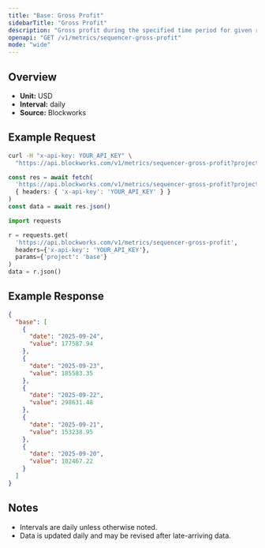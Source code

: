 ```yaml
---
title: "Base: Gross Profit"
sidebarTitle: "Gross Profit"
description: "Gross profit during the specified time period for given rollup."
openapi: "GET /v1/metrics/sequencer-gross-profit"
mode: "wide"
---
```


## Overview

- **Unit:** USD
- **Interval:** daily
- **Source:** Blockworks

## Example Request

<CodeGroup>

```bash cURL
curl -H "x-api-key: YOUR_API_KEY" \
  "https://api.blockworks.com/v1/metrics/sequencer-gross-profit?project=base"
```

```typescript TypeScript
const res = await fetch(
  'https://api.blockworks.com/v1/metrics/sequencer-gross-profit?project=base',
  { headers: { 'x-api-key': 'YOUR_API_KEY' } }
)
const data = await res.json()
```

```python Python
import requests

r = requests.get(
  'https://api.blockworks.com/v1/metrics/sequencer-gross-profit',
  headers={'x-api-key': 'YOUR_API_KEY'},
  params={'project': 'base'}
)
data = r.json()
```

</CodeGroup>

## Example Response

```json
{
  "base": [
    {
      "date": "2025-09-24",
      "value": 177587.94
    },
    {
      "date": "2025-09-23",
      "value": 185583.35
    },
    {
      "date": "2025-09-22",
      "value": 298631.48
    },
    {
      "date": "2025-09-21",
      "value": 153238.95
    },
    {
      "date": "2025-09-20",
      "value": 102467.22
    }
  ]
}
```

## Notes
- Intervals are daily unless otherwise noted.
- Data is updated daily and may be revised after late-arriving data.